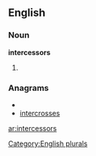 
==English==

===Noun===
'''intercessors'''

# {{plural of|[[intercessor]]}}

===Anagrams===
* {{alphagram|ceeinorrssst}}
* [[intercrosses#English|intercrosses]]

[[Category:English plurals]]

[[ar:intercessors]]